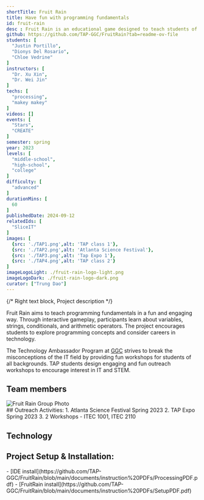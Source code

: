 ```yaml
---
shortTitle: Fruit Rain
title: Have fun with programming fundamentals
id: fruit-rain
desc : Fruit Rain is an educational game designed to teach students of all ages the fundamentals of Java programming. Players answer questions by tapping the falling fruit matching the correct answer. The game utilizes a Makey-Makey controller with fruits and alligator connectors. This approach increases students' enthusiasm towards programming.
github: https://github.com/TAP-GGC/FruitRain?tab=readme-ov-file
students: [
  "Justin Portillo",
  "Dionys Del Rosario",
  "Chloe Vedrine"
]
instructors: [
  "Dr. Xu Xin",
  "Dr. Wei Jin"
] 
techs: [
  "processing",
  "makey makey"
]
videos: []
events: [
  "Stars",
  "CREATE"
]
semester: spring
year: 2023
levels: [
  "middle-school",
  "high-school",
  "college"
] 
difficulty: [
  "advanced"
] 
durationMins: [
  60
]
publishedDate: 2024-09-12
relatedIds: [
  "SliceIT"
]
images: [
  {src: './TAP1.png',alt: 'TAP class 1'},
  {src: './TAP2.png',alt: 'Atlanta Science Festival'},
  {src: './TAP3.png',alt: 'Tap Expo 1'},
  {src: './TAP4.png',alt: 'TAP class 2'}
]
imageLogoLight: ./fruit-rain-logo-light.png
imageLogoDark: ./fruit-rain-logo-dark.png
curator: ["Trung Dao"]
---
```





{/* Right text block, Project description */}	

Fruit Rain aims to teach programming fundamentals in a fun and engaging way. Through interactive gameplay, participants learn about variables, strings, conditionals, and arithmetic operators. The project encourages students to explore programming concepts and consider careers in technology.

The Technology Ambassador Program at [GGC](http://www.ggc.edu/tap) strives to break the misconceptions of the IT field by providing fun workshops for students of all backgrounds. TAP students design engaging and fun outreach workshops to encourage interest in IT and STEM.

<div class='prj-txt'>

## Team members
<Image src={GroupPhoto} alt="Fruit Rain Group Photo" />
</div>

<div class="prj-list">
## Outreach Activities:
1. Atlanta Science Festival Spring 2023
2. TAP Expo Spring 2023
3. 2 Workshops - ITEC 1001, ITEC 2110
</div>


## Technology
<div class='gallery-list'>
<Logo src= {ProcesingLogo.src} alt="Processing" link="https://processing.org/" />
<Logo src= {MakeyMakey.src} alt="Makey Makey" link="https://makeymakey.com/" />
</div>

## Project Setup & Installation:
<div class="prj-list">
- [IDE install](https://github.com/TAP-GGC/FruitRain/blob/main/documents/instruction%20PDFs/ProcessingPDF.pdf)
- [FruitRain install](https://github.com/TAP-GGC/FruitRain/blob/main/documents/instruction%20PDFs/SetupPDF.pdf)
</div>